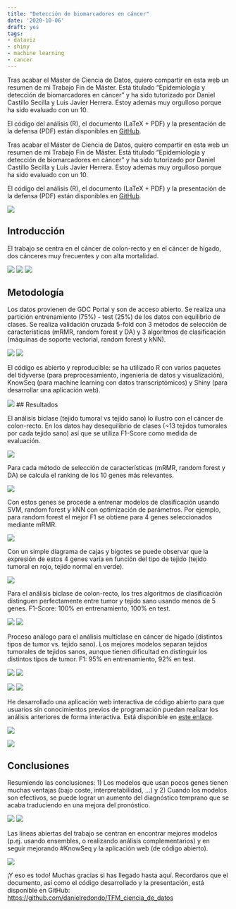```yaml
---
title: "Detección de biomarcadores en cáncer"
date: '2020-10-06'
draft: yes
tags:
- dataviz
- shiny
- machine learning
- cancer
---
```


Tras acabar el Máster de Ciencia de Datos, quiero compartir en esta web un resumen de mi Trabajo Fin de Máster. Está titulado "Epidemiología y detección de biomarcadores en cáncer" y ha sido tutorizado por Daniel Castillo Secilla y Luis Javier Herrera. Estoy además muy orgulloso porque ha sido evaluado con un 10.

El código del análisis (R), el documento (LaTeX + PDF) y la presentación de la defensa (PDF) están disponibles en [GitHub](https://github.com/danielredondo/TFM_ciencia_de_datos).<!--more-->

Tras acabar el Máster de Ciencia de Datos, quiero compartir en esta web un resumen de mi Trabajo Fin de Máster. Está titulado "Epidemiología y detección de biomarcadores en cáncer" y ha sido tutorizado por Daniel Castillo Secilla y Luis Javier Herrera. Estoy además muy orgulloso porque ha sido evaluado con un 10.

El código del análisis (R), el documento (LaTeX + PDF) y la presentación de la defensa (PDF) están disponibles en [GitHub](https://github.com/danielredondo/TFM_ciencia_de_datos).

![](/img/2020/20201013_biomarcadores_cancer/Diapositiva1.png)

## Introducción

El trabajo se centra en el cáncer de colon-recto y en el cáncer de hígado, dos cánceres muy frecuentes y con alta mortalidad.

![](/img/2020/20201013_biomarcadores_cancer/Diapositiva4.png)
![](/img/2020/20201013_biomarcadores_cancer/Diapositiva6.png)
![](/img/2020/20201013_biomarcadores_cancer/Diapositiva7.png)

## Metodología

Los datos provienen de GDC Portal y son de acceso abierto. Se realiza una partición entrenamiento (75%) - test (25%) de los datos con equilibrio de clases. Se realiza validación cruzada 5-fold con 3 métodos de selección de características (mRMR, random forest y DA) y 3 algoritmos de clasificación (máquinas de soporte vectorial, random forest y kNN).

![](/img/2020/20201013_biomarcadores_cancer/Diapositiva9.png)
![](/img/2020/20201013_biomarcadores_cancer/Diapositiva10.png)

El código es abierto y reproducible: se ha utilizado R con varios paquetes del tidyverse (para preprocesamiento, ingeniería de datos y visualización), KnowSeq (para machine learning con datos transcriptómicos) y Shiny (para desarrollar una aplicación web).

![](/img/2020/20201013_biomarcadores_cancer/Diapositiva12.png)
## Resultados

El análisis biclase (tejido tumoral vs tejido sano) lo ilustro con el cáncer de colon-recto. En los datos hay desequilibrio de clases (~13 tejidos tumorales por cada tejido sano) así que se utiliza F1-Score como medida de evaluación.

![](/img/2020/20201013_biomarcadores_cancer/Diapositiva15.png)

Para cada método de selección de características (mRMR, random forest y DA) se calcula el ranking de los 10 genes más relevantes.

![](/img/2020/20201013_biomarcadores_cancer/Diapositiva16.png)

Con estos genes se procede a entrenar modelos de clasificación usando SVM, random forest y kNN con optimización de parámetros. Por ejemplo, para random forest el mejor F1 se obtiene para 4 genes seleccionados mediante mRMR.

![](/img/2020/20201013_biomarcadores_cancer/Diapositiva17.png)

Con un simple diagrama de cajas y bigotes se puede observar que la expresión de estos 4 genes varía en función del tipo de tejido (tejido tumoral en rojo, tejido normal en verde).

![](/img/2020/20201013_biomarcadores_cancer/Diapositiva18.png)

Para el análisis biclase de colon-recto, los tres algoritmos de clasificación distinguen perfectamente entre tumor y tejido sano usando menos de 5 genes. F1-Score: 100% en entrenamiento, 100% en test.

![](/img/2020/20201013_biomarcadores_cancer/Diapositiva19.png)
![](/img/2020/20201013_biomarcadores_cancer/Diapositiva20.png)


Proceso análogo para el análisis multiclase en cáncer de hígado (distintos tipos de tumor vs. tejido sano). Los mejores modelos separan tejidos tumorales de tejidos sanos, aunque tienen dificultad en distinguir los distintos tipos de tumor. F1: 95% en entrenamiento, 92% en test.

![](/img/2020/20201013_biomarcadores_cancer/Diapositiva21.png)
![](/img/2020/20201013_biomarcadores_cancer/Diapositiva24.png)

![](/img/2020/20201013_biomarcadores_cancer/Diapositiva25.png)
![](/img/2020/20201013_biomarcadores_cancer/Diapositiva26.png)

He desarrollado una aplicación web interactiva de código abierto para que usuarios sin conocimientos previos de programación puedan realizar los análisis anteriores de forma interactiva. Está disponible en [este enlace](https://dredondo.shinyapps.io/biomarkeRs/).

![](/img/2020/20201013_biomarcadores_cancer/Diapositiva27.png)

![](/img/2020/20201013_biomarcadores_cancer/Diapositiva28.png)

## Conclusiones

Resumiendo las conclusiones: 1) Los modelos que usan pocos genes tienen muchas ventajas (bajo coste, interpretabilidad, …) y 2) Cuando los modelos son efectivos, se puede lograr un aumento del diagnóstico temprano que se acaba traduciendo en una mejora del pronóstico.

![](/img/2020/20201013_biomarcadores_cancer/Diapositiva30.png)
![](/img/2020/20201013_biomarcadores_cancer/Diapositiva31.png)

Las líneas abiertas del trabajo se centran en encontrar mejores modelos (p.ej. usando ensembles, o realizando análisis complementarios) y en seguir mejorando #KnowSeq y la aplicación web (de código abierto).

![](/img/2020/20201013_biomarcadores_cancer/Diapositiva33.png)

¡Y eso es todo! Muchas gracias si has llegado hasta aquí. Recordaros que el documento, así como el código desarrollado y la presentación, está disponible en GitHub: [https://github.com/danielredondo/TFM_ciencia_de_datos](https://github.com/danielredondo/TFM_ciencia_de_datos)